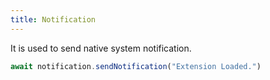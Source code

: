 ```yaml
---
title: Notification
---
```


It is used to send native system notification.


<ImportCodeBlock apiName="notification" />

```ts
await notification.sendNotification("Extension Loaded.")
```
